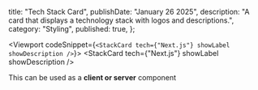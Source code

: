   title: "Tech Stack Card",
  publishDate: "January 26 2025",
  description:
    "A card that displays a technology stack with logos and descriptions.",
  category: "Styling",
  published: true,
};

<Viewport 
  codeSnippet={`<StackCard tech={"Next.js"} showLabel showDescription />`}>
  <StackCard tech={"Next.js"} showLabel showDescription />
</Viewport>


<Alert>This can be used as  a **client or server** component</Alert>

